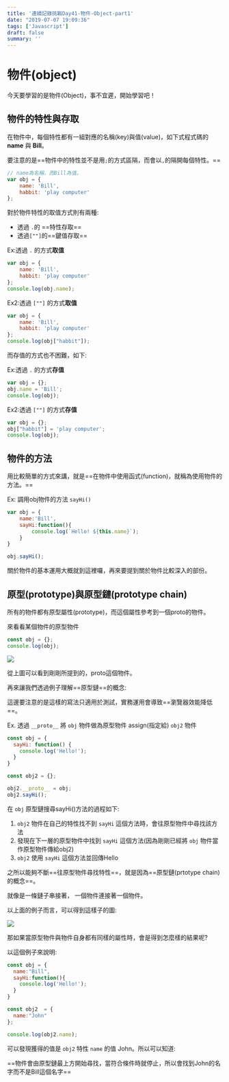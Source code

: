 ```yaml
---
title: '連續記錄挑戰Day41-物件-Object-part1'
date: "2019-07-07 19:09:36"
tags: ['Javascript']
draft: false
summary: ''
---
```


# 物件(object)

今天要學習的是物件(Object)，事不宜遲，開始學習吧！


## 物件的特性與存取

在物件中，每個特性都有一組對應的名稱(key)與值(value)，如下式程式碼的 **name** 與 **Bill**。

要注意的是==物件中的特性並不是用`;`的方式區隔，而會以`,`的隔開每個特性。==
```javascript
// name為名稱，而Bill為值。
var obj = {
    name: 'Bill',
    habbit: 'play computer'
};
```

對於物件特性的取值方式則有兩種:

- 透過 `.`的 ==特性存取==
- 透過`[""]`的==鍵值存取==


Ex:透過 `.` 的方式**取值**
```javascript
var obj = {
    name: 'Bill',
    habbit: 'play computer'
};
console.log(obj.name);
```

Ex2:透過 `[""]` 的方式**取值**
```javascript
var obj = {
    name: 'Bill',
    habbit: 'play computer'
};
console.log(obj["habbit"]);
```

而存值的方式也不困難，如下:

Ex:透過 `.` 的方式**存值**
```javascript
var obj = {};
obj.name = 'Bill';
console.log(obj);
```

Ex2:透過 `[""]` 的方式**存值**
```javascript
var obj = {};
obj["habbit"] = 'play computer';
console.log(obj);
```

## 物件的方法

用比較簡單的方式來講，就是==在物件中使用函式(function)，就稱為使用物件的方法。==

Ex: 調用obj物件的方法 `sayHi()`
```javascript
var obj = {
    name:'Bill',
    sayHi:function(){
        console.log(`Hello! ${this.name}`);
    }
}

obj.sayHi();
```

關於物件的基本運用大概就到這裡囉，再來要提到關於物件比較深入的部份。


## 原型(prototype)與原型鏈(prototype chain)

所有的物件都有原型屬性(prototype)，而這個屬性參考到一個proto的物件。

來看看某個物件的原型物件

```javascript
const obj = {};
console.log(obj);
```

![](https://i.imgur.com/lr6E9CG.png)

從上圖可以看到剛剛所提到的，proto這個物件。

再來讓我們透過例子理解==原型鏈==的概念:

這邊要注意的是這樣的寫法只適用於測試，實務運用會導致==瀏覽器效能降低==。

Ex. 透過 `__proto__` 將 `obj` 物件做為原型物件 assign(指定給) `obj2` 物件

```javascript
const obj = {
  sayHi: function() {
    console.log('Hello!');
  }
}

const obj2 = {};

obj2.__proto__ = obj;
obj2.sayHi();
```

在 `obj` 原型鏈搜尋sayHi()方法的過程如下:
1. `obj2` 物件在自己的特性找不到 `sayHi` 這個方法時，會往原型物件中尋找該方法
2. 發現在下一層的原型物件中找到 `sayHi` 這個方法(因為剛剛已經將 `obj` 物件當作原型物件傳給obj2)
3. `obj2` 使用 `sayHi` 這個方法並回傳Hello

之所以能夠不斷==往原型物件尋找特性==，就是因為==原型鏈(prtotype chain)的概念==。

就像是一條鏈子串接著， 一個物件連接著一個物件。

以上面的例子而言，可以得到這樣子的圖:

![](https://i.imgur.com/heJtAMR.png)


那如果當原型物件與物件自身都有同樣的屬性時，會是得到怎麼樣的結果呢?

以這個例子來說明:
```javascript
const obj = {
  name:"Bill",
  sayHi:function(){
    console.log('Hello!');
  }
}

const obj2  = {
  name:"John"
};

console.log(obj2.name);
```
可以發現獲得的值是 `obj2` 特性 `name` 的值 John。所以可以知道:

==物件會由原型鏈最上方開始尋找，當符合條件時就停止，所以會找到John的名字而不是Bill這個名字==